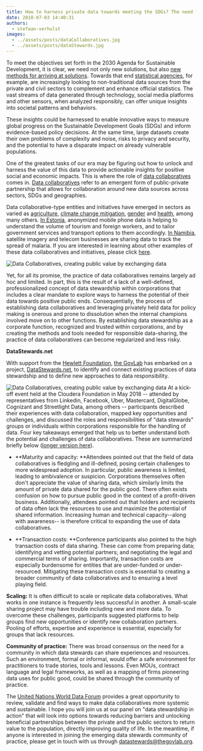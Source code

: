 ---
title: How to harness private data towards meeting the SDGs? The need for data stewards
date: 2018-07-03 14:40:31
authors:
  - stefaan-verhulst
images:
  - ../assets/posts/dataCollaboratives.jpg
  - ../assets/posts/dataStewards.jpg
---


To meet the objectives set forth in the 2030 Agenda for Sustainable Development, it is clear, we need not only new solutions, but also [new methods for arriving at solutions](https://www.opendemocracy.net/stefaan-g-verhulst/from-resistance-to-reimagining-governance-6-shifts-that-can-improve-way-we-solve-).
Towards that end [statistical agencies](http://thegovlab.org/access-to-new-data-sources-for-statistics-business-models-and-incentives-for-the-corporate-sector/), for example, are increasingly looking to non-traditional data sources from the private and civil sectors to complement and enhance official statistics. The vast streams of data generated through technology, social media platforms and other sensors, when analyzed responsibly, can offer unique insights into societal patterns and behaviors.

These insights could be harnessed to enable innovative ways to measure global progress on the Sustainable Development Goals (SDGs) and inform evidence-based policy decisions. At the same time, large datasets create their own problems of complexity and noise, risks to privacy and security, and the potential to have a disparate impact on already vulnerable populations.

One of the greatest tasks of our era may be figuring out how to unlock and harness the value of this data to provide actionable insights for positive social and economic impacts.
This is where the role of [data collaboratives](http://datacollaboratives.org/) comes in.
[Data collaboratives](http://datacollaboratives.org/social-media.html) refer to an emergent form of public-private partnership that allows for collaboration around new data sources across sectors, SDGs and geographies.

Data collaborative-type entities and initiatives have emerged in sectors as varied as [agriculture](http://datacollaboratives.org/cases/intels-big-data-for-precision-farming.html), [climate change mitigation](http://datacollaboratives.org/cases/mapping-snow-melting-in-the-sierra-nevada.html), [gender](http://www.data2x.org/big-data-challenge-awards/) and [health](http://datacollaboratives.org/cases/kaiser-permanente-research-bank.html), among many others. [In Estonia](http://datacollaboratives.org/cases/mobile-positioning-for-tourism-statistics.html), anonymized mobile phone data is helping to understand the volume of tourism and foreign workers, and to tailor government services and transport options to them accordingly. [In Namibia](http://datacollaboratives.org/cases/tracking-malaria-in-namibia-with-cell-phone-data.html), satellite imagery and telecom businesses are sharing data to track the spread of malaria. If you are interested in learning about other examples of these data collaboratives and initiatives, please click [here](http://datacollaboratives.org/explorer.html).

<Image
  fluid={props.images[0]}
  title="Data Collaboratives"
  alt="Data Collaboratives, creating public value by exchanging data"
/>

Yet, for all its promise, the practice of data collaboratives remains largely ad hoc and limited. In part, this is the result of a lack of a well-defined, professionalized concept of data stewardship within corporations that includes a clear mandate to explore ways to harness the potential of their data towards positive public ends.
Consequentially, the process of establishing data collaboratives and leveraging privately held data for policy making is onerous and prone to dissolution when the internal champions involved move on to other functions.
By establishing data stewardship as a corporate function, recognized and trusted within corporations, and by creating the methods and tools needed for responsible data-sharing, the practice of data collaboratives can become regularized and less risky.

**DataStewards.net**

With support from the [Hewlett Foundation](https://www.hewlett.org/strategy/citizen-voices-and-evidence-informed-policy/), [the GovLab](http://thegovlab.org/) has embarked on a project, [DataStewards.net](https://datastewards.net/), to identify and connect existing practices of data stewardship and to define new approaches to data responsibility.

<Image
  fluid={props.images[1]}
  title="Data Collaboratives"
  alt="Data Collaboratives, creating public value by exchanging data"
/>
At a kick-off event held at the Cloudera Foundation in May 2018 -- attended by representatives from Linkedin, Facebook, Uber, Mastercard, DigitalGlobe, Cognizant and Streetlight Data, among others -- participants described their experiences with data collaboration, mapped key opportunities and challenges, and discussed the roles and responsibilities of "data stewards" groups or individuals within corporations responsible for the handling of data.
Four key takeaways emerged that help us to better understand both the potential and challenges of data collaboratives. These are summarized briefly below ([longer version here](https://medium.com/@sverhulst/data-stewards-data-leadership-to-address-21st-century-challenges-3e956ecd7891)).

- **Maturity and capacity: **Attendees pointed out that the field of data collaboratives is fledgling and ill-defined, posing certain challenges to more widespread adoption. In particular, public awareness is limited, leading to ambivalence or suspicion. Corporations themselves often don't appreciate the value of sharing data, which similarly limits the amount of private data shared for the public good. There often exists confusion on how to pursue public good in the context of a profit-driven business. Additionally, attendees pointed out that holders and recipients of data often lack the resources to use and maximize the potential of shared information. Increasing human and technical capacity--along with awareness-- is therefore critical to expanding the use of data collaboratives.

- **Transaction costs: **Conference participants also pointed to the high transaction costs of data sharing. These can come from preparing data; identifying and vetting potential partners; and negotiating the legal and commercial terms of sharing. Importantly, transaction costs are especially burdensome for entities that are under-funded or under-resourced. Mitigating these transaction costs is essential to creating a broader community of data collaboratives and to ensuring a level playing field.

**Scaling:** It is often difficult to scale or replicate data collaboratives. What works in one instance is frequently less successful in another. A small-scale sharing project may have trouble including new and more data. To overcome these challenges, participants suggested platforms to help groups find new opportunities or identify new collaboration partners. Pooling of efforts, expertise and experience is essential, especially for groups that lack resources.

**Community of practice:** There was broad consensus on the need for a community in which data stewards can share experiences and resources. Such an environment, formal or informal, would offer a safe environment for practitioners to trade stories, tools and lessons. Even MOUs, contract language and legal frameworks, as well as a mapping of firms pioneering data uses for public good, could be shared through the community of practice.

The [United Nations World Data Forum](//undataforum.org/) provides a great opportunity to review, validate and find ways to make data collaboratives more systemic and sustainable. I hope you will join us at our panel on "data stewardship in action" that will look into options towards reducing barriers and unlocking beneficial partnerships between the private and the public sectors to return value to the population, directly improving quality of life.
In the meantime, if anyone is interested in joining the emerging data stewards community of practice, please get in touch with us through [datastewards@thegovlab.org](mailto:datastewards@thegovlab.org).
